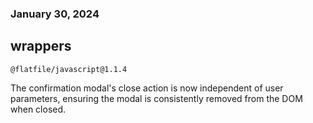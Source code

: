 ### January 30, 2024

## wrappers

`@flatfile/javascript@1.1.4`

The confirmation modal's close action is now independent of user parameters,
ensuring the modal is consistently removed from the DOM when closed.
